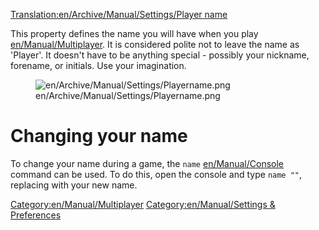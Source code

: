 [[Translation:en/Archive/Manual/Settings/Player name]]

{{en/Note|Newer versions call this option <code>client_name</code>}}
This property defines the name you will have when you play [[en/Manual/Multiplayer]]. It is considered polite not to leave the name as 'Player'. It doesn't have to be anything special - possibly your nickname, forename, or initials. Use your imagination.

[[File:en/Archive/Manual/Settings/Playername.png]]

= Changing your name =
To change your name during a game, the <code>name</code> [[en/Manual/Console]] command can be used.
To do this, open the console and type <code>name "<newname>"</code>, replacing <newname> with your new name.

[[Category:en/Manual/Multiplayer]]
[[Category:en/Manual/Settings & Preferences]]
{{en/Stub}}